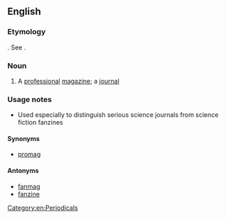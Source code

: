 ==English==

===Etymology===
{{compound|pro|zine|lang=en}}. See {{term|pro|lang=en||professional}}.

===Noun===
{{en-noun}}

# A [[professional]] [[magazine]]; a [[journal]]

===Usage notes===
* Used especially to distinguish serious science journals from science fiction fanzines

====Synonyms====
* [[promag]]

====Antonyms====
* [[fanmag]]
* [[fanzine]]

[[Category:en:Periodicals]]